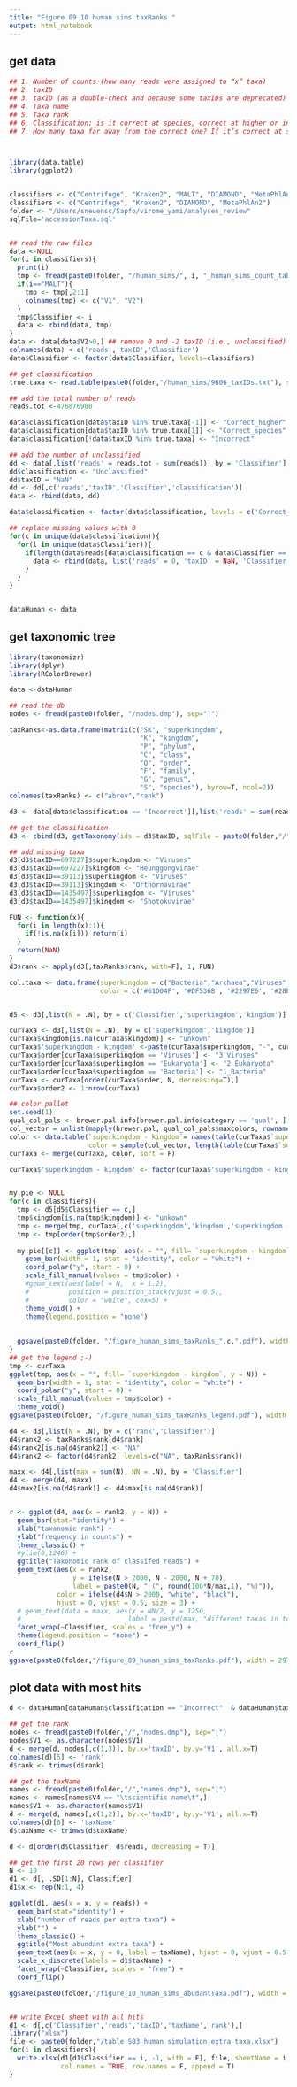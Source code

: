 ```yaml
---
title: "Figure 09 10 human sims taxRanks "
output: html_notebook
---
```


## get data
```r

## 1. Number of counts (how many reads were assigned to “x” taxa)
## 2. taxID
## 3. taxID (as a double-check and because some taxIDs are deprecated)
## 4. Taxa name
## 5. Taxa rank
## 6. Classification: is it correct at species, correct at higher or incorrect?
## 7. How many taxa far away from the correct one? If it’s correct at species level this number is 0, and if it’s incorrect it is also 0.



library(data.table)
library(ggplot2)


classifiers <- c("Centrifuge", "Kraken2", "MALT", "DIAMOND", "MetaPhlAn2")
classifiers <- c("Centrifuge", "Kraken2", "DIAMOND", "MetaPhlAn2")
folder <- "/Users/sneuensc/Sapfo/virome_yami/analyses_review"
sqlFile='accessionTaxa.sql'


## read the raw files
data <-NULL
for(i in classifiers){
  print(i)
  tmp <- fread(paste0(folder, "/human_sims/", i, "_human_sims_count_table.tsv"))
  if(i=="MALT"){
    tmp <- tmp[,2:1]
    colnames(tmp) <- c("V1", "V2")
  }
  tmp$Classifier <- i
  data <- rbind(data, tmp)
}
data <- data[data$V2>0,] ## remove 0 and -2 taxID (i.e., unclassified)
colnames(data) <-c('reads','taxID','Classifier')
data$Classifier <- factor(data$Classifier, levels=classifiers)

## get classification
true.taxa <- read.table(paste0(folder,"/human_sims/9606_taxIDs.txt"), sep="\t")$V1

## add the total number of reads
reads.tot <-476876980

data$classification[data$taxID %in% true.taxa[-1]] <- "Correct_higher"
data$classification[data$taxID %in% true.taxa[1]] <- "Correct_species"
data$classification[!data$taxID %in% true.taxa] <- "Incorrect"

## add the number of unclassified
dd <- data[,list('reads' = reads.tot - sum(reads)), by = 'Classifier']
dd$classification <- "Unclassified"
dd$taxID = "NaN"
dd <- dd[,c('reads','taxID','Classifier','classification')]
data <- rbind(data, dd)

data$classification <- factor(data$classification, levels = c('Correct_species','Correct_higher','Incorrect','Unclassified'))

## replace missing values with 0
for(c in unique(data$classification)){
  for(l in unique(data$Classifier)){
    if(length(data$reads[data$classification == c & data$Classifier == l]) == 0){
      data <- rbind(data, list('reads' = 0, 'taxID' = NaN, 'Classifier' = l, 'classification' = c))
    }
  }
}


dataHuman <- data
```




## get taxonomic tree
```r
library(taxonomizr)
library(dplyr)
library(RColorBrewer)

data <-dataHuman

## read the db
nodes <- fread(paste0(folder, "/nodes.dmp"), sep="|")

taxRanks<-as.data.frame(matrix(c("SK", "superkingdom",
                                 "K", "kingdom",
                                 "P", "phylum",
                                 "C", "class",
                                 "O", "order",
                                 "F", "family",
                                 "G", "genus",
                                 "S", "species"), byrow=T, ncol=2))
colnames(taxRanks) <- c("abrev","rank")

d3 <- data[data$classification == 'Incorrect'][,list('reads' = sum(reads)), by = c('taxID', 'Classifier')]

## get the classification
d3 <- cbind(d3, getTaxonomy(ids = d3$taxID, sqlFile = paste0(folder,"/",sqlFile), desiredTaxa = taxRanks$rank))

## add missing taxa
d3[d3$taxID==697227]$superkingdom <- "Viruses"
d3[d3$taxID==697227]$kingdom <- "Heunggongvirae"
d3[d3$taxID==39113]$superkingdom <- "Viruses"
d3[d3$taxID==39113]$kingdom <- "Orthornavirae"
d3[d3$taxID==1435497]$superkingdom <- "Viruses"
d3[d3$taxID==1435497]$kingdom <- "Shotokuvirae"

FUN <- function(x){
  for(i in length(x):1){
    if(!is.na(x[i])) return(i)
  }
  return(NaN)
}
d3$rank <- apply(d3[,taxRanks$rank, with=F], 1, FUN)

col.taxa <- data.frame(superkingdom = c("Bacteria","Archaea","Viruses","Eukaryota","other"), 
                       color = c('#61D04F', '#DF536B', '#2297E6', '#28E2E5','black'))


d5 <- d3[,list(N = .N), by = c('Classifier','superkingdom','kingdom')]

curTaxa <- d3[,list(N = .N), by = c('superkingdom','kingdom')]
curTaxa$kingdom[is.na(curTaxa$kingdom)] <- "unkown" 
curTaxa$'superkingdom - kingdom' <-paste(curTaxa$superkingdom, "-", curTaxa$kingdom)
curTaxa$order[curTaxa$superkingdom == 'Viruses'] <- "3_Viruses"
curTaxa$order[curTaxa$superkingdom == 'Eukaryota'] <- "2_Eukaryota"
curTaxa$order[curTaxa$superkingdom == 'Bacteria'] <- "1_Bacteria"
curTaxa <- curTaxa[order(curTaxa$order, N, decreasing=T),]
curTaxa$order2 <- 1:nrow(curTaxa)

## color pallet
set.seed(1)
qual_col_pals <- brewer.pal.info[brewer.pal.info$category == 'qual', ]
col_vector = unlist(mapply(brewer.pal, qual_col_pals$maxcolors, rownames(qual_col_pals)))
color <- data.table(`superkingdom - kingdom`= names(table(curTaxa$`superkingdom - kingdom`)),
                    color = sample(col_vector, length(table(curTaxa$`superkingdom - kingdom`))))
curTaxa <- merge(curTaxa, color, sort = F)

curTaxa$'superkingdom - kingdom' <- factor(curTaxa$'superkingdom - kingdom', levels = curTaxa$'superkingdom - kingdom')


my.pie <- NULL
for(c in classifiers){
  tmp <- d5[d5$Classifier == c,]
  tmp$kingdom[is.na(tmp$kingdom)] <- "unkown" 
  tmp <- merge(tmp, curTaxa[,c('superkingdom','kingdom','superkingdom - kingdom','order2','color')], by <- c('superkingdom','kingdom'), all.x=T)
  tmp <- tmp[order(tmp$order2),]
  
  my.pie[[c]] <- ggplot(tmp, aes(x = "", fill= `superkingdom - kingdom`, y = N)) +
    geom_bar(width = 1, stat = "identity", color = "white") +
    coord_polar("y", start = 0) +
    scale_fill_manual(values = tmp$color) +
    #geom_text(aes(label = N,  x = 1.2), 
    #          position = position_stack(vjust = 0.5),
    #          color = "white", cex=5) +
    theme_void() +
    theme(legend.position = "none")
  
  
  ggsave(paste0(folder, "/figure_human_sims_taxRanks_",c,".pdf"), width = 85, height = 85, scale=0.7, units = "mm")
}
## get the legend ;-)
tmp <- curTaxa
ggplot(tmp, aes(x = "", fill= `superkingdom - kingdom`, y = N)) +
  geom_bar(width = 1, stat = "identity", color = "white") +
  coord_polar("y", start = 0) +
  scale_fill_manual(values = tmp$color) +
  theme_void()
ggsave(paste0(folder, "/figure_human_sims_taxRanks_legend.pdf"), width = 90, height = 150, scale=0.7, units = "mm")

d4 <- d3[,list(N = .N), by = c('rank','Classifier')]
d4$rank2 <- taxRanks$rank[d4$rank]
d4$rank2[is.na(d4$rank2)] <- "NA"
d4$rank2 <- factor(d4$rank2, levels=c("NA", taxRanks$rank))

maxx <- d4[,list(max = sum(N), NN = .N), by = 'Classifier']
d4 <- merge(d4, maxx)
d4$max2[is.na(d4$rank)] <- d4$max[is.na(d4$rank)]


r <- ggplot(d4, aes(x = rank2, y = N)) +
  geom_bar(stat="identity") +
  xlab("taxonomic rank") +
  ylab("frequency in counts") +
  theme_classic() +
  #ylim(0,1246) +
  ggtitle("Taxonomic rank of classifed reads") +
  geom_text(aes(x = rank2, 
                y = ifelse(N > 2000, N - 2000, N + 70), 
                label = paste0(N, " (", round(100*N/max,1), "%)")),
            color = ifelse(d4$N > 2000, "white", "black"),
            hjust = 0, vjust = 0.5, size = 3) +
  # geom_text(data = maxx, aes(x = NN/2, y = 1250, 
  #                           label = paste(max, "different taxas in total")), hjust = 1, vjust = 3.5) +
  facet_wrap(~Classifier, scales = "free_y") +
  theme(legend.position = "none") +
  coord_flip() 
r
ggsave(paste0(folder,"/figure_09_human_sims_taxRanks.pdf"), width = 297, height = 210*2/3, scale=1, units = "mm")

```

## plot data with most hits
```r
d <- dataHuman[dataHuman$classification == "Incorrect"  & dataHuman$taxID != 1,]

## get the rank
nodes <- fread(paste0(folder,"/","nodes.dmp"), sep="|")
nodes$V1 <- as.character(nodes$V1)
d <- merge(d, nodes[,c(1,3)], by.x='taxID', by.y='V1', all.x=T)
colnames(d)[5] <- 'rank'
d$rank <- trimws(d$rank)

## get the taxName
names <- fread(paste0(folder,"/","names.dmp"), sep="|")
names <- names[names$V4 == "\tscientific name\t",]
names$V1 <- as.character(names$V1)
d <- merge(d, names[,c(1,2)], by.x='taxID', by.y='V1', all.x=T)
colnames(d)[6] <- 'taxName'
d$taxName <- trimws(d$taxName)

d <- d[order(d$Classifier, d$reads, decreasing = T)]

## get the first 20 rows per classifier
N <- 10
d1 <- d[, .SD[1:N], Classifier]
d1$x <- rep(N:1, 4)

ggplot(d1, aes(x = x, y = reads)) +
  geom_bar(stat="identity") +
  xlab("number of reads per extra taxa") +
  ylab("") +
  theme_classic() +
  ggtitle("Most abundant extra taxa") +
  geom_text(aes(x = x, y = 0, label = taxName), hjust = 0, vjust = 0.5, color = "gray") +
  scale_x_discrete(labels = d1$taxName) +
  facet_wrap(~Classifier, scales = "free") +
  coord_flip() 

ggsave(paste0(folder,"/figure_10_human_sims_abudantTaxa.pdf"), width = 297, height = 210*2/3, scale=1.5, units = "mm")


## write Excel sheet with all hits
d1 <- d[,c('Classifier','reads','taxID','taxName','rank'),]
library("xlsx")
file <- paste0(folder,"/table_S03_human_simulation_extra_taxa.xlsx")
for(i in classifiers){
  write.xlsx(d1[d1$Classifier == i, -1, with = F], file, sheetName = i, 
             col.names = TRUE, row.names = F, append = T)
}

```

